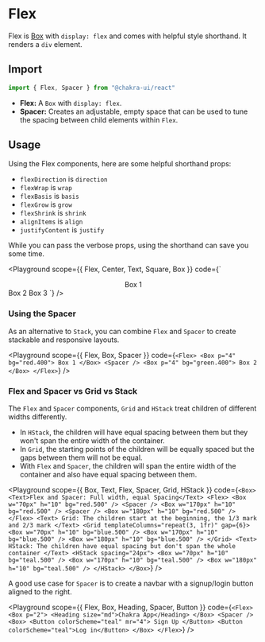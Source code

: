 

#  Flex

Flex is [Box](/docs/layout/box) with `display: flex` and comes with helpful
style shorthand. It renders a `div` element.





## Import

```js
import { Flex, Spacer } from "@chakra-ui/react"
```

- **Flex:** A `Box` with `display: flex`.
- **Spacer:** Creates an adjustable, empty space that can be used to tune the
  spacing between child elements within `Flex`.

## Usage

Using the Flex components, here are some helpful shorthand props:

- `flexDirection` is `direction`
- `flexWrap` is `wrap`
- `flexBasis` is `basis`
- `flexGrow` is `grow`
- `flexShrink` is `shrink`
- `alignItems` is `align`
- `justifyContent` is `justify`

While you can pass the verbose props, using the shorthand can save you some
time.

<Playground
scope={{ Flex, Center, Text, Square, Box }}
code={`
<Flex color="white">
  <Center w="100px" bg="green.500">
    <Text>Box 1</Text>
  </Center>
  <Square bg="blue.500" size="150px">
    <Text>Box 2</Text>
  </Square>
  <Box flex="1" bg="tomato">
    <Text>Box 3</Text>
  </Box>
</Flex>
`}
/>

### Using the Spacer

As an alternative to `Stack`, you can combine `Flex` and `Spacer` to create
stackable and responsive layouts.

<Playground
scope={{ Flex, Box, Spacer }}
code={`
<Flex>
  <Box p="4" bg="red.400">
    Box 1
  </Box>
  <Spacer />
  <Box p="4" bg="green.400">
    Box 2
  </Box>
</Flex>
`}
/>

### Flex and Spacer vs Grid vs Stack

The `Flex` and `Spacer` components, `Grid` and `HStack` treat children of
different widths differently.

- In `HStack`, the children will have equal spacing between them but they won't
  span the entire width of the container.
- In `Grid`, the starting points of the children will be equally spaced but the
  gaps between them will not be equal.
- With `Flex` and `Spacer`, the children will span the entire width of the
  container and also have equal spacing between them.

<Playground
scope={{ Box, Text, Flex, Spacer, Grid, HStack }}
code={`
<Box>
  <Text>Flex and Spacer: Full width, equal Spacing</Text>
  <Flex>
    <Box w="70px" h="10" bg="red.500" />
    <Spacer />
    <Box w="170px" h="10" bg="red.500" />
    <Spacer />
    <Box w="180px" h="10" bg="red.500" />
  </Flex>
  <Text>
    Grid: The children start at the beginning, the 1/3 mark and 2/3 mark
  </Text>
  <Grid templateColumns="repeat(3, 1fr)" gap={6}>
    <Box w="70px" h="10" bg="blue.500" />
    <Box w="170px" h="10" bg="blue.500" />
    <Box w="180px" h="10" bg="blue.500" />
  </Grid>
  <Text>
    HStack: The children have equal spacing but don't span the whole container
  </Text>
  <HStack spacing="24px">
    <Box w="70px" h="10" bg="teal.500" />
    <Box w="170px" h="10" bg="teal.500" />
    <Box w="180px" h="10" bg="teal.500" />
  </HStack>
</Box>
`}
/>

A good use case for `Spacer` is to create a navbar with a signup/login button
aligned to the right.

<Playground
scope={{ Flex, Box, Heading, Spacer, Button }}
code={`
<Flex>
  <Box p="2">
    <Heading size="md">Chakra App</Heading>
  </Box>
  <Spacer />
  <Box>
    <Button colorScheme="teal" mr="4">
      Sign Up
    </Button>
    <Button colorScheme="teal">Log in</Button>
  </Box>
</Flex>
`}
/>